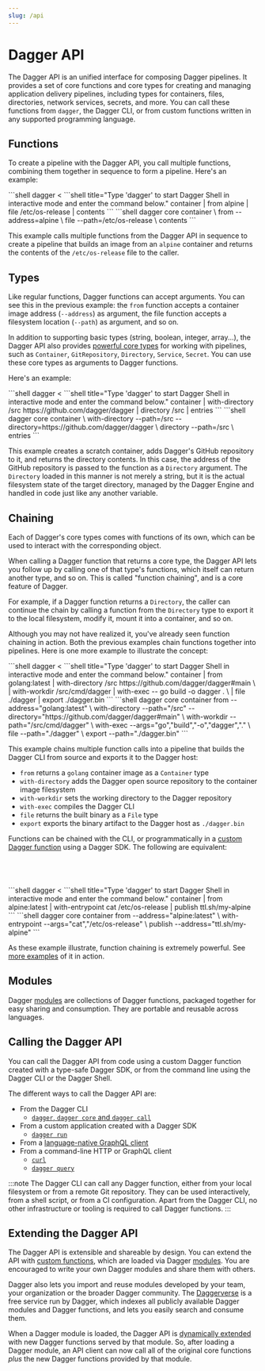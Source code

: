 ```yaml
---
slug: /api
---
```


# Dagger API

The Dagger API is an unified interface for composing Dagger pipelines. It provides a set of core functions and core types for creating and managing application delivery pipelines, including types for containers, files, directories, network services, secrets, and more. You can call these functions from `dagger`, the Dagger CLI, or from custom functions written in any supported programming language.

## Functions

To create a pipeline with the Dagger API, you call multiple functions, combining them together in sequence to form a pipeline. Here's an example:

<Tabs groupId="shell">
<TabItem value="System shell">
```shell
dagger <<EOF
container \
  | from alpine \
  | file /etc/os-release \
  | contents
EOF
```
</TabItem>
<TabItem value="Dagger Shell">
```shell title="Type 'dagger' to start Dagger Shell in interactive mode and enter the command below."
container | from alpine | file /etc/os-release | contents
```
</TabItem>
<TabItem value="Dagger CLI">
```shell
dagger core container \
  from --address=alpine \
  file --path=/etc/os-release \
  contents
```
</TabItem>
</Tabs>

This example calls multiple functions from the Dagger API in sequence to create a pipeline that builds an image from an `alpine` container and returns the contents of the `/etc/os-release` file to the caller.

## Types

Like regular functions, Dagger functions can accept arguments. You can see this in the previous example: the `from` function accepts a container image address (`--address`) as argument, the file function accepts a filesystem location (`--path`) as argument, and so on.

In addition to supporting basic types (string, boolean, integer, array...), the Dagger API also provides [powerful core types](./types.mdx) for working with pipelines, such as `Container`, `GitRepository`, `Directory`, `Service`, `Secret`. You can use these core types as arguments to Dagger functions.

Here's an example:

<Tabs groupId="shell">
<TabItem value="System shell">
```shell
dagger <<EOF
container \
  | with-directory /src https://github.com/dagger/dagger \
  | directory /src \
  | entries
EOF
```
</TabItem>
<TabItem value="Dagger Shell">
```shell title="Type 'dagger' to start Dagger Shell in interactive mode and enter the command below."
container | with-directory /src https://github.com/dagger/dagger | directory /src | entries
```
</TabItem>
<TabItem value="Dagger CLI">
```shell
dagger core container \
  with-directory --path=/src --directory=https://github.com/dagger/dagger \
  directory --path=/src \
  entries
```
</TabItem>
</Tabs>

This example creates a scratch container, adds Dagger's GitHub repository to it, and returns the directory contents. In this case, the address of the GitHub repository is passed to the function as a `Directory` argument. The `Directory` loaded in this manner is not merely a string, but it is the actual filesystem state of the target directory, managed by the Dagger Engine and handled in code just like any another variable.

## Chaining

Each of Dagger's core types comes with functions of its own, which can be used to interact with the corresponding object.

When calling a Dagger function that returns a core type, the Dagger API lets you follow up by calling one of that type's functions, which itself can return another type, and so on. This is called "function chaining", and is a core feature of Dagger.

For example, if a Dagger function returns a `Directory`, the caller can continue the chain by calling a function from the `Directory` type to export it to the local filesystem, modify it, mount it into a container, and so on.

Although you may not have realized it, you've already seen function chaining in action. Both the previous examples chain functions together into pipelines. Here is one more example to illustrate the concept:

<Tabs groupId="shell">
<TabItem value="System shell">
```shell
dagger <<EOF
container \
  | from golang:latest \
  | with-directory /src https://github.com/dagger/dagger#main \
  | with-workdir /src/cmd/dagger \
  | with-exec -- go build -o dagger . \
  | file ./dagger \
  | export ./dagger.bin
EOF
```
</TabItem>
<TabItem value="Dagger Shell">
```shell title="Type 'dagger' to start Dagger Shell in interactive mode and enter the command below."
container | from golang:latest | with-directory /src https://github.com/dagger/dagger#main \
  | with-workdir /src/cmd/dagger | with-exec -- go build -o dagger . \
  | file ./dagger | export ./dagger.bin
```
</TabItem>
<TabItem value="Dagger CLI">
```shell
dagger core container from --address="golang:latest" \
  with-directory --path="/src" --directory="https://github.com/dagger/dagger#main" \
  with-workdir --path="/src/cmd/dagger" \
  with-exec --args="go","build","-o","dagger","." \
  file --path="./dagger" \
  export --path="./dagger.bin"
```
</TabItem>
</Tabs>

This example chains multiple function calls into a pipeline that builds the Dagger CLI from source and exports it to the Dagger host:
- `from` returns a `golang` container image as a `Container` type
- `with-directory` adds the Dagger open source repository to the container image filesystem
- `with-workdir` sets the working directory to the Dagger repository
- `with-exec` compiles the Dagger CLI
- `file` returns the built binary as a `File` type
- `export` exports the binary artifact to the Dagger host as `./dagger.bin`

Functions can be chained with the CLI, or programmatically in a [custom Dagger function](./custom-functions.mdx) using a Dagger SDK. The following are equivalent:

<Tabs groupId="language">
<TabItem value="Go">

```go file=./snippets/chaining/go/main.go
```

</TabItem>
<TabItem value="Python">

```python file=./snippets/chaining/python/main.py
```

</TabItem>
<TabItem value="TypeScript">

```typescript file=./snippets/chaining/typescript/index.ts
```

</TabItem>
<TabItem value="PHP">

```php file=./snippets/chaining/php/src/MyModule.php
```

</TabItem>
<TabItem value="System shell">
```shell
dagger <<EOF
container \
  | from alpine:latest \
  | with-entrypoint  cat /etc/os-release \
  | publish ttl.sh/my-alpine
EOF
```
</TabItem>
<TabItem value="Dagger Shell">
```shell title="Type 'dagger' to start Dagger Shell in interactive mode and enter the command below."
container | from alpine:latest | with-entrypoint  cat /etc/os-release | publish ttl.sh/my-alpine
```
</TabItem>
<TabItem value="Dagger CLI">
```shell
dagger core container from --address="alpine:latest" \
  with-entrypoint --args="cat","/etc/os-release" \
  publish --address="ttl.sh/my-alpine"
```
</TabItem>
</Tabs>

As these example illustrate, function chaining is extremely powerful. See [more examples](./chaining.mdx) of it in action.

## Modules

Dagger [modules](../features/modules.mdx) are collections of Dagger functions, packaged together for easy sharing and consumption. They are portable and reusable across languages.

## Calling the Dagger API

You can call the Dagger API from code using a custom Dagger function created with a type-safe Dagger SDK, or from the command line using the Dagger CLI or the Dagger Shell.

The different ways to call the Dagger API are:

- From the Dagger CLI
  - [`dagger`, `dagger core` and `dagger call`](./clients-cli.mdx)
- From a custom application created with a Dagger SDK
  - [`dagger run`](./clients-sdk.mdx#custom-applications)
- From a [language-native GraphQL client](./clients-http.mdx#language-native-http-clients)
- From a command-line HTTP or GraphQL client
  - [`curl`](./clients-http.mdx#command-line-http-clients)
  - [`dagger query`](./clients-http.mdx#dagger-cli)

:::note
The Dagger CLI can call any Dagger function, either from your local filesystem or from a remote Git repository. They can be used interactively, from a shell script, or from a CI configuration. Apart from the Dagger CLI, no other infrastructure or tooling is required to call Dagger functions.
:::

## Extending the Dagger API

The Dagger API is extensible and shareable by design. You can extend the API with [custom functions](./custom-functions.mdx), which are loaded via Dagger [modules](../features/modules.mdx). You are encouraged to write your own Dagger modules and share them with others.

Dagger also lets you import and reuse modules developed by your team, your organization or the broader Dagger community. The [Daggerverse](https://daggerverse.dev) is a free service run by Dagger, which indexes all publicly available Dagger modules and Dagger functions, and lets you easily search and consume them.

When a Dagger module is loaded, the Dagger API is [dynamically extended](./internals.mdx#api-extension-with-dagger-functions) with new Dagger functions served by that module. So, after loading a Dagger module, an API client can now call all of the original core functions _plus_ the new Dagger functions provided by that module.
